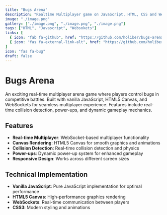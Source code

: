 ```yaml
---
title: "Bugs Arena"
description: "Realtime Multiplayer game on JavaScript, HTML, CSS and Websokets."
image: "./image.png"
gallery: ["./image.png", "./image.png", "./image.png"]
tags: ["HTML", "Javascript", "Websokets"]
links: [
  { icon: "fab fa-github", href: "https://github.com/holiber/bugs-arena" },
  { icon: "fas fa-external-link-alt", href: "https://github.com/holiber/bugs-arena" }
]
icon: "fas fa-bug"
draft: false
---
```


# Bugs Arena

An exciting real-time multiplayer arena game where players control bugs in competitive battles. Built with vanilla JavaScript, HTML5 Canvas, and WebSockets for seamless multiplayer experience. Features include real-time collision detection, power-ups, and dynamic gameplay mechanics.

## Features

- **Real-time Multiplayer**: WebSocket-based multiplayer functionality
- **Canvas Rendering**: HTML5 Canvas for smooth graphics and animations
- **Collision Detection**: Real-time collision detection and physics
- **Power-ups**: Dynamic power-up system for enhanced gameplay
- **Responsive Design**: Works across different screen sizes

## Technical Implementation

- **Vanilla JavaScript**: Pure JavaScript implementation for optimal performance
- **HTML5 Canvas**: High-performance graphics rendering
- **WebSockets**: Real-time communication between players
- **CSS3**: Modern styling and animations
